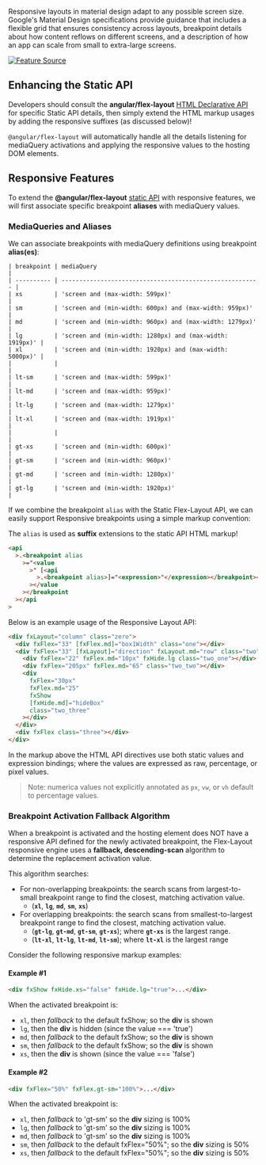 
<Meta title="主题/布局 Layout/响应式断点" id="responsive" />

Responsive layouts in material design adapt to any possible screen size. Google's Material Design specifications
provide guidance that includes a flexible grid that ensures consistency across layouts, breakpoint details about how
content reflows on different screens, and a description of how an app can scale from small to extra-large screens.

[![Feature Source](http://material-design.storage.googleapis.com/publish/material_v_4/material_ext_publish/0B8olV15J7abPSGFxemFiQVRtb1k/layout_adaptive_breakpoints_01.png)](https://material.io/guidelines/layout/responsive-ui.html)

## Enhancing the Static API

Developers should consult the **angular/flex-layout**
[HTML Declarative API](https://github.com/angular/flex-layout/wiki/API-Documentation#html-api-declarative) for specific
Static API details, then simply extend the HTML markup usages by adding the responsive suffixes (as discussed below)!

`@angular/flex-layout` will automatically handle all the details listening for mediaQuery activations and applying the
responsive values to the hosting DOM elements.

## Responsive Features

To extend the **@angular/flex-layout**
[static API](https://github.com/angular/flex-layout/wiki/Declarative-API-Overview) with responsive features, we will
first associate specific breakpoint **aliases** with mediaQuery values.

### MediaQueries and Aliases

We can associate breakpoints with mediaQuery definitions using breakpoint **alias(es)**:

```
| breakpoint | mediaQuery                                               |
| ---------- | -------------------------------------------------------- |
| xs         | 'screen and (max-width: 599px)'                          |
| sm         | 'screen and (min-width: 600px) and (max-width: 959px)'   |
| md         | 'screen and (min-width: 960px) and (max-width: 1279px)'  |
| lg         | 'screen and (min-width: 1280px) and (max-width: 1919px)' |
| xl         | 'screen and (min-width: 1920px) and (max-width: 5000px)' |
|            |                                                          |
| lt-sm      | 'screen and (max-width: 599px)'                          |
| lt-md      | 'screen and (max-width: 959px)'                          |
| lt-lg      | 'screen and (max-width: 1279px)'                         |
| lt-xl      | 'screen and (max-width: 1919px)'                         |
|            |                                                          |
| gt-xs      | 'screen and (min-width: 600px)'                          |
| gt-sm      | 'screen and (min-width: 960px)'                          |
| gt-md      | 'screen and (min-width: 1280px)'                         |
| gt-lg      | 'screen and (min-width: 1920px)'                         |
```

If we combine the breakpoint `alias` with the Static Flex-Layout API, we can easily support Responsive breakpoints
using a simple markup convention:

The `alias` is used as **suffix** extensions to the static API HTML markup!

```html
<api
  >.<breakpoint alias
    >="<value
      >" [<api
        >.<breakpoint alias>]="<expression>"</expression></breakpoint></api
      ></value
    ></breakpoint
  ></api
>
```

Below is an example usage of the Responsive Layout API:

```html
<div fxLayout="column" class="zero">
  <div fxFlex="33" [fxFlex.md]="box1Width" class="one"></div>
  <div fxFlex="33" [fxLayout]="direction" fxLayout.md="row" class="two">
    <div fxFlex="22" fxFlex.md="10px" fxHide.lg class="two_one"></div>
    <div fxFlex="205px" fxFlex.md="65" class="two_two"></div>
    <div
      fxFlex="30px"
      fxFlex.md="25"
      fxShow
      [fxHide.md]="hideBox"
      class="two_three"
    ></div>
  </div>
  <div fxFlex class="three"></div>
</div>
```

In the markup above the HTML API directives use both static values and expression bindings; where the values are
expressed as raw, percentage, or pixel values.

> Note: numerica values not explicitly annotated as `px`, `vw`, or `vh` default to percentage values.

### Breakpoint Activation Fallback Algorithm

When a breakpoint is activated and the hosting element does NOT have a responsive API defined for the newly activated
breakpoint, the Flex-Layout responsive engine uses a **fallback, descending-scan** algorithm to determine the
replacement activation value.

This algorithm searches:

- For non-overlapping breakpoints: the search scans from largest-to-small breakpoint range to find the closest,
  matching activation value.
  - (**`xl`**, **`lg`**, **`md`**, **`sm`**, **`xs`**)
- For overlapping breakpoints: the search scans from smallest-to-largest breakpoint range to find the closest, matching
  activation value.
  - (**`gt-lg`**, **`gt-md`**, **`gt-sm`**, **`gt-xs`**); where **`gt-xs`** is the largest range.
  - (**`lt-xl`**, **`lt-lg`**, **`lt-md`**, **`lt-sm`**); where **`lt-xl`** is the largest range

Consider the following responsive markup examples:

#### Example #1

```html
<div fxShow fxHide.xs="false" fxHide.lg="true">...</div>
```

When the activated breakpoint is:

- `xl`, then _fallback_ to the default fxShow; so the **div** is shown
- `lg`, then the **div** is hidden (since the value === 'true')
- `md`, then _fallback_ to the default fxShow; so the **div** is shown
- `sm`, then _fallback_ to the default fxShow; so the **div** is shown
- `xs`, then the **div** is shown (since the value === 'false')

#### Example #2

```html
<div fxFlex="50%" fxFlex.gt-sm="100%">...</div>
```

When the activated breakpoint is:

- `xl`, then _fallback_ to 'gt-sm' so the **div** sizing is 100%
- `lg`, then _fallback_ to 'gt-sm' so the **div** sizing is 100%
- `md`, then _fallback_ to 'gt-sm' so the **div** sizing is 100%
- `sm`, then _fallback_ to the default fxFlex="50%"; so the **div** sizing is 50%
- `xs`, then _fallback_ to the default fxFlex="50%"; so the **div** sizing is 50%
